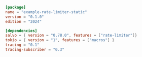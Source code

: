 
```toml  title="rate-limiter-static/Cargo.toml"
[package]
name = "example-rate-limiter-static"
version = "0.1.0"
edition = "2024"

[dependencies]
salvo = { version = "0.78.0", features = ["rate-limiter"]}
tokio = { version = "1", features = ["macros"] }
tracing = "0.1"
tracing-subscriber = "0.3"

```